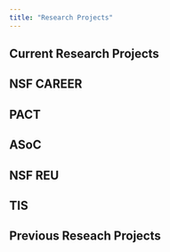 ```yaml
---
title: "Research Projects"
---
```


## Current Research Projects 


## NSF CAREER 



## PACT  


## ASoC


## NSF REU 



## TIS


## Previous Reseach Projects 

